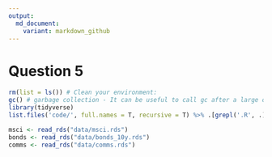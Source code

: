 ```yaml
---
output:
  md_document:
    variant: markdown_github
---
```


# Question 5 


```r

rm(list = ls()) # Clean your environment:
gc() # garbage collection - It can be useful to call gc after a large object has been removed, as this may prompt R to return memory to the operating system.
library(tidyverse)
list.files('code/', full.names = T, recursive = T) %>% .[grepl('.R', .)] %>% as.list() %>% walk(~source(.))
```


```r
msci <- read_rds("data/msci.rds")
bonds <- read_rds("data/bonds_10y.rds")
comms <- read_rds("data/comms.rds")


```

